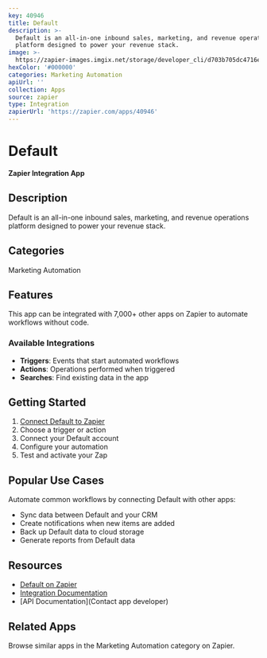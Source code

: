 ```yaml
---
key: 40946
title: Default
description: >-
  Default is an all-in-one inbound sales, marketing, and revenue operations
  platform designed to power your revenue stack.
image: >-
  https://zapier-images.imgix.net/storage/developer_cli/d703b705dc4716e4eafb5c51f6f68026_2.png?auto=format%2Ccompress&ixlib=python-3.0.0&q=50
hexColor: '#000000'
categories: Marketing Automation
apiUrl: ''
collection: Apps
source: zapier
type: Integration
zapierUrl: 'https://zapier.com/apps/40946'
---
```

# Default

**Zapier Integration App**

## Description

Default is an all-in-one inbound sales, marketing, and revenue operations platform designed to power your revenue stack.

## Categories

Marketing Automation

## Features

This app can be integrated with 7,000+ other apps on Zapier to automate workflows without code.

### Available Integrations

- **Triggers**: Events that start automated workflows
- **Actions**: Operations performed when triggered
- **Searches**: Find existing data in the app

## Getting Started

1. [Connect Default to Zapier](https://zapier.com/apps/40946)
2. Choose a trigger or action
3. Connect your Default account
4. Configure your automation
5. Test and activate your Zap

## Popular Use Cases

Automate common workflows by connecting Default with other apps:

- Sync data between Default and your CRM
- Create notifications when new items are added
- Back up Default data to cloud storage
- Generate reports from Default data

## Resources

- [Default on Zapier](https://zapier.com/apps/40946)
- [Integration Documentation](https://zapier.com/apps/40946/integrations)
- [API Documentation](Contact app developer)

## Related Apps

Browse similar apps in the Marketing Automation category on Zapier.
